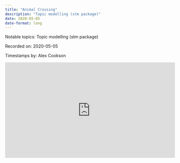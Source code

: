 ```yaml
---
title: "Animal Crossing"
description: "Topic modelling (stm package)"
date: 2020-05-05
date-format: long
---
```


Notable topics: Topic modelling (stm package)

Recorded on: 2020-05-05

Timestamps by: Alex Cookson


<iframe width="560" height="315" src="https://www.youtube.com/embed/Xt7ACiedRRI" title="YouTube video player" frameborder="0" allow="accelerometer; autoplay; clipboard-write; encrypted-media; gyroscope; picture-in-picture" allowfullscreen></iframe>
